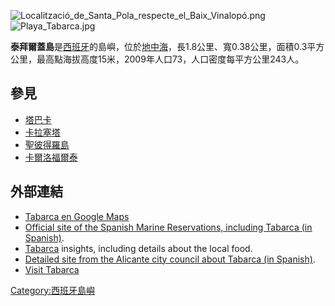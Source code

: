 [[Image:Localització_de_Santa_Pola_respecte_el_Baix_Vinalopó.png|thumb]]
[[Image:Playa_Tabarca.jpg|thumb]]

'''泰拜爾蓋島'''是[[西班牙|西班牙]]的島嶼，位於[[地中海|地中海]]，長1.8公里、寬0.38公里，面積0.3平方公里，最高點海拔高度15米，2009年人口73，人口密度每平方公里243人。

== 參見 ==
* [[塔巴卡|塔巴卡]]
* [[卡拉塞塔|卡拉塞塔]]
* [[聖彼得羅島|聖彼得羅島]]
* [[卡爾洛福爾泰|卡爾洛福爾泰]]

==外部連結==
* [http://maps.google.com/maps?ll=38.164255,-0.475159&spn=0.063725,0.120352&t=k&hl=en Tabarca en Google Maps]
* [https://web.archive.org/web/20061103114215/http://www.mapa.es/rmarinas/index_rm.htm Official site of the Spanish Marine Reservations, including Tabarca (in Spanish)].
* [http://www.alicante-spain.com/tabarca-island.html Tabarca] {{Wayback|url=http://www.alicante-spain.com/tabarca-island.html |date=20121102055939 }} insights, including details about the local food.
*[https://web.archive.org/web/20050613003553/http://www.alicante-ayto.es/medioambiente/rmtabarca.html Detailed site from the Alicante city council about Tabarca (in Spanish)].
*[http://www.terra.es/personal/vtin99/primera.htm Visit Tabarca] {{Wayback|url=http://www.terra.es/personal/vtin99/primera.htm |date=20121007015714 }}

{{coord|38|10|N|0|28|W|type:isle|display=title}}

{{Spain-geo-stub}}
[[Category:西班牙島嶼|Category:西班牙島嶼]]